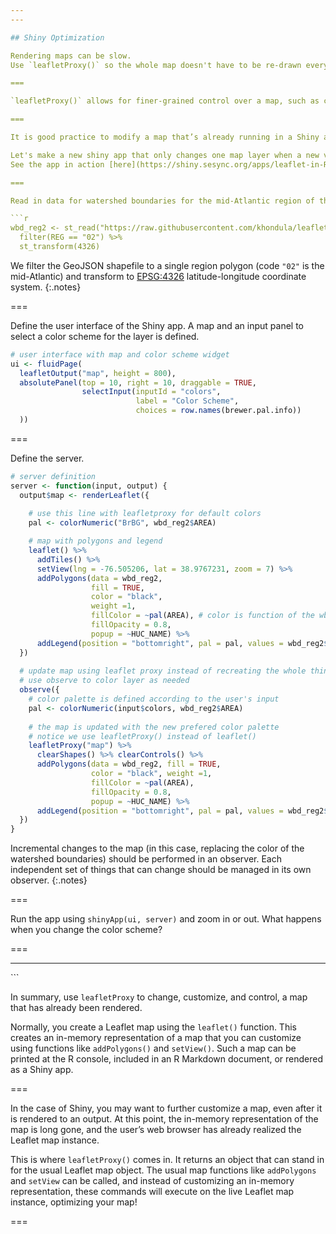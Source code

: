 ```yaml
---
---

## Shiny Optimization 

Rendering maps can be slow. 
Use `leafletProxy()` so the whole map doesn't have to be re-drawn every time the user input is updated.  

===

`leafletProxy()` allows for finer-grained control over a map, such as changing the color of a single polygon or adding a marker at the point of a click – without redrawing the entire map.

===

It is good practice to modify a map that’s already running in a Shiny app with a `leafletProxy()` function call in place of the `leaflet()` call, but otherwise use Leaflet function calls as normal.

Let's make a new shiny app that only changes one map layer when a new value is selected from an input widget.  
See the app in action [here](https://shiny.sesync.org/apps/leaflet-in-R-shinydemo2/). 

===

Read in data for watershed boundaries for the mid-Atlantic region of the USA.

```r
wbd_reg2 <- st_read("https://raw.githubusercontent.com/khondula/leaflet-in-R-shinydemo2/master/data/wbd_reg2.geojson") %>%
  filter(REG == "02") %>%
  st_transform(4326)
```

We filter the GeoJSON shapefile to a single region polygon (code `"02"` is the mid-Atlantic) and transform to [EPSG:4326](https://epsg.io/4326) latitude-longitude coordinate system.
{:.notes}

===

Define the user interface of the Shiny app. 
A map and an input panel to select a color scheme for the layer is defined. 

```r
# user interface with map and color scheme widget
ui <- fluidPage(
  leafletOutput("map", height = 800),
  absolutePanel(top = 10, right = 10, draggable = TRUE,
                selectInput(inputId = "colors",
                            label = "Color Scheme",
                            choices = row.names(brewer.pal.info))
  ))
```

===

Define the server.
```r
# server definition
server <- function(input, output) {
  output$map <- renderLeaflet({
    
    # use this line with leafletproxy for default colors
    pal <- colorNumeric("BrBG", wbd_reg2$AREA) 

    # map with polygons and legend
    leaflet() %>%
      addTiles() %>%
      setView(lng = -76.505206, lat = 38.9767231, zoom = 7) %>%
      addPolygons(data = wbd_reg2, 
                  fill = TRUE,
                  color = "black", 
                  weight =1,
                  fillColor = ~pal(AREA), # color is function of the wbd AREA column
                  fillOpacity = 0.8,
                  popup = ~HUC_NAME) %>%
      addLegend(position = "bottomright", pal = pal, values = wbd_reg2$AREA)
  })
  
  # update map using leaflet proxy instead of recreating the whole thing
  # use observe to color layer as needed
  observe({
    # color palette is defined according to the user's input
    pal <- colorNumeric(input$colors, wbd_reg2$AREA)
    
    # the map is updated with the new prefered color palette
    # notice we use leafletProxy() instead of leaflet()
    leafletProxy("map") %>%
      clearShapes() %>% clearControls() %>%
      addPolygons(data = wbd_reg2, fill = TRUE,
                  color = "black", weight =1,
                  fillColor = ~pal(AREA),
                  fillOpacity = 0.8,
                  popup = ~HUC_NAME) %>%
      addLegend(position = "bottomright", pal = pal, values = wbd_reg2$AREA)
  })
}
```
Incremental changes to the map (in this case, replacing the color of the watershed boundaries) should be performed in an observer. Each independent set of things that can change should be managed in its own observer.
{:.notes}

===

Run the app using `shinyApp(ui, server)` and zoom in or out. What happens when you change the color scheme?

===

---
```


In summary, use `leafletProxy` to change, customize, and control, a map that has already been rendered. 

Normally, you create a Leaflet map using the `leaflet()` function. This creates an in-memory representation of a map that you can customize using functions like `addPolygons()` and `setView()`. Such a map can be printed at the R console, included in an R Markdown document, or rendered as a Shiny app.

===

In the case of Shiny, you may want to further customize a map, even after it is rendered to an output. At this point, the in-memory representation of the map is long gone, and the user's web browser has already realized the Leaflet map instance.

This is where `leafletProxy()` comes in. It returns an object that can stand in for the usual Leaflet map object. The usual map functions like `addPolygons` and `setView` can be called, and instead of customizing an in-memory representation, these commands will execute on the live Leaflet map instance, optimizing your map! 

===
